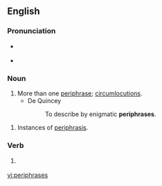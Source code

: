 ==English==

===Pronunciation===

* {{a|plural of periphrase|verb}} {{IPA|/pəˈrɪfɹeɪzɛz/}}
* {{a|plural of periphrasis}} {{IPA|/pəˈrɪfrəːsiz/}}

===Noun===
{{infl|en|plural|g=p|plural of|periphrase}}

# More than one [[periphrase]]; [[circumlocutions]].
#*De Quincey
#*:To describe by enigmatic '''periphrases'''.

{{infl|en|plural|g=p|plural of|periphrasis}}

# Instances of [[periphrasis]].

===Verb===
{{infl|en|third-person singular form|third-person singular simple present indicative form of|periphrase}}

# <!-- {{defn|English}} -->
#: <!-- example -->

[[vi:periphrases]]